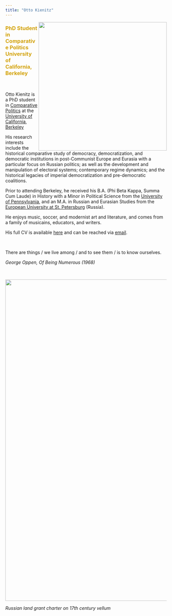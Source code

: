 ```yaml
---
title: "Otto Kienitz"
---
```


<img align="right" src="images/OttoSPBbuffer.jpg" width = "400">

<font color="#d2a107"><h3>
PhD Student in Comparative Politics
<br>
University of California, Berkeley
</h3></font>

<br>

Otto Kienitz is a PhD student in [Comparative Politics](http://polisci.berkeley.edu) at the [University of California, Berkeley](https://www.berkeley.edu)

His research interests include the historical comparative study of democracy, democratization, and democratic institutions in post-Communist Europe and Eurasia with a particular focus on Russian politics; as well as the development and manipulation of electoral systems; contemporary regime dynamics; and the historical legacies of imperial  democratization and pre-democratic coalitions.

Prior to attending Berkeley, he received his B.A. (Phi Beta Kappa, Summa Cum Laude) in History with a Minor in Political Science from the [University of Pennsylvania](https://www.upenn.edu), and an M.A. in Russian and Eurasian Studies from the [European University at St. Petersburg](https://eu.spb.ru/en/) (Russia).

He enjoys music, soccer, and modernist art and literature, and comes from a family of musicains, educators, and writers.

His full CV is available [here](cv.html) and can be reached via [email](mailto:ojk@berkeley.edu).

<br>

There are things / we live among / and to see them / is to know ourselves.

*George Oppen, Of Being Numerous (1968)*

<br>

<img align="center" src="images/vellumbanner.jpg" width = "1000">

*Russian land grant charter on 17th century vellum*

